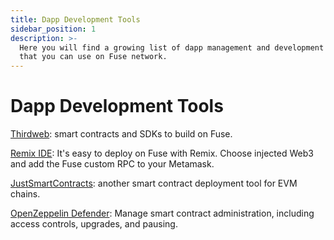 ```yaml
---
title: Dapp Development Tools
sidebar_position: 1
description: >-
  Here you will find a growing list of dapp management and development tools
  that you can use on Fuse network.
---
```


# Dapp Development Tools

[Thirdweb](https://portal.thirdweb.com): smart contracts and SDKs to build on Fuse.

[Remix IDE](https://remix-project.org/): It's easy to deploy on Fuse with Remix. Choose injected Web3 and add the Fuse custom RPC to your Metamask.

[JustSmartContracts](https://justsmartcontracts.dev/): another smart contract deployment tool for EVM chains.&#x20;

[OpenZeppelin Defender](https://defender.openzeppelin.com): Manage smart contract administration, including access controls, upgrades, and pausing.
